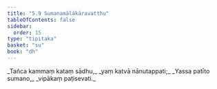 ```yaml
---
title: "5.9 Sumanamālākāravatthu"
tableOfContents: false
sidebar:
  order: 15
type: "tipitaka"
basket: "su"
book: "dh"
---
```



<DynamicBreadcrumb />

<Division number="68" book="dh" bookNo="18" page="23">

<Paragraph number="73" type="verses" book="dh">
_Tañca kammaṃ kataṃ sādhu,_  
_yaṃ katvā nānutappati;_  
_Yassa patīto sumano,_  
_vipākaṃ paṭisevati._
</Paragraph>
</Division>